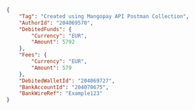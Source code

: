 ```json Standard
{
    "Tag": "Created using Mangopay API Postman Collection",
    "AuthorId": "204069570",
    "DebitedFunds": {
        "Currency": "EUR",
        "Amount": 5792
    },
    "Fees": {
        "Currency": "EUR",
        "Amount": 579
    },
    "DebitedWalletId": "204069727",
    "BankAccountId": "204070675",
    "BankWireRef": "Example123"
}
```
